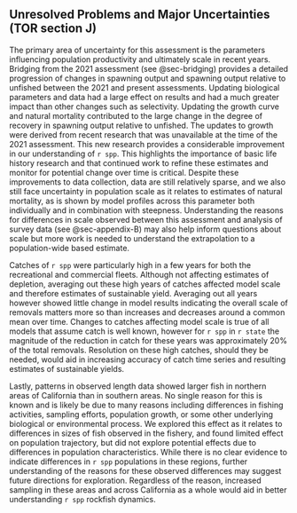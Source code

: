 ## Unresolved Problems and Major Uncertainties (TOR section J)

<!-- Describe any special issues (e.g., unbalanced or questionable data, missing survey data) that complicate scientific assessment, questions about the best model scenario. -->

The primary area of uncertainty for this assessment is the parameters influencing population productivity and ultimately scale in recent years. Bridging from the 2021 assessment (see @sec-bridging) provides a detailed progression of changes in spawning output and spawning output relative to unfished between the 2021 and present assessments. Updating biological parameters and data had a large effect on results and had a much greater impact than other changes such as selectivity. Updating the growth curve and natural mortality contributed to the large change in the degree of recovery in spawning output relative to unfished. The updates to growth were derived from recent research that was unavailable at the time of the 2021 assessment. This new research provides a considerable improvement in our understanding of `r spp`. This highlights the importance of basic life history research and that continued work to refine these estimates and monitor for potential change over time is critical. Despite these improvements to data collection, data are still relatively sparse, and we also still face uncertainty in population scale as it relates to estimates of natural mortality, as is shown by model profiles across this parameter both individually and in combination with steepness. Understanding the reasons for differences in scale observed between this assessment and analysis of \gls{rov} survey data (see @sec-appendix-B) may also help inform questions about scale but more work is needed to understand the extrapolation to a population-wide based estimate.   

Catches of `r spp` were particularly high in a few years for both the recreational and commercial fleets. Although not affecting estimates of depletion, averaging out these high years of catches affected model scale and therefore estimates of sustainable yield. Averaging out all years however showed little change in model results indicating the overall scale of removals matters more so than increases and decreases around a common mean over time. Changes to catches affecting model scale is true of all models that assume catch is well known, however for `r spp` in `r state` the magnitude of the reduction in catch for these years was approximately 20% of the total removals. Resolution on these high catches, should they be needed, would aid in increasing accuracy of catch time series and resulting estimates of sustainable yields.

Lastly, patterns in observed length data showed larger fish in northern areas of California than in southern areas. No single reason for this is known and is likely be due to many reasons including differences in fishing activities, sampling efforts, population growth, or some other underlying biological or environmental process. We explored this effect as it relates to differences in sizes of fish observed in the fishery, and found limited effect on population trajectory, but did not explore potential effects due to differences in population characteristics. While there is no clear evidence to indicate differences in `r spp` populations in these regions, further understanding of the reasons for these observed differences may suggest future directions for exploration. Regardless of the reason, increased sampling in these areas and across California as a whole would aid in better understanding `r spp` rockfish dynamics. 